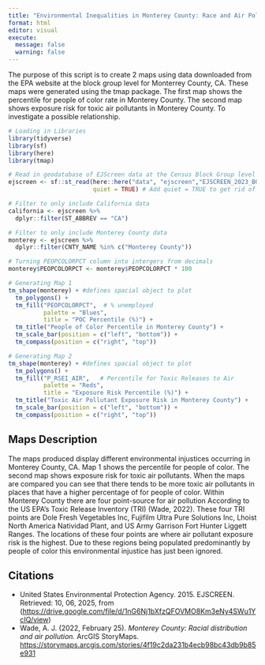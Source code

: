 ```yaml
---
title: "Environmental Inequalities in Monterey County: Race and Air Pollution"
format: html
editor: visual
execute:
  message: false
  warning: false
---
```


The purpose of this script is to create 2 maps using data downloaded from the EPA website at the block group level for Monterrey County, CA. These maps were generated using the tmap package. The first map shows the percentile for people of color rate in Monterey County. The second map shows exposure risk for toxic air pollutants in Monterey County. To investigate a possible relationship.

```r
# Loading in Libraries
library(tidyverse)
library(sf)
library(here)
library(tmap)
```

```r
# Read in geodatabase of EJScreen data at the Census Block Group level
ejscreen <- sf::st_read(here::here("data", "ejscreen","EJSCREEN_2023_BG_StatePct_with_AS_CNMI_GU_VI.gdb"), 
                        quiet = TRUE) # Add quiet = TRUE to get rid of informational output
```

```r
# Filter to only include California data
california <- ejscreen %>%
  dplyr::filter(ST_ABBREV == "CA") 

# Filter to only include Monterey County data
monterey <- ejscreen %>%
  dplyr::filter(CNTY_NAME %in% c("Monterey County"))
```

```r
# Turning PEOPCOLORPCT column into intergers from decimals
monterey$PEOPCOLORPCT <- monterey$PEOPCOLORPCT * 100
```

```r
# Generating Map 1
tm_shape(monterey) + #defines spacial object to plot
  tm_polygons() +
  tm_fill("PEOPCOLORPCT",  # % unemployed
          palette = "Blues", 
          title = "POC Percentile (%)") + 
  tm_title("People of Color Percentile in Monterey County") +
  tm_scale_bar(position = c("left", "bottom")) +
  tm_compass(position = c("right", "top"))
```

```r
# Generating Map 2
tm_shape(monterey) + #defines spacial object to plot
  tm_polygons() +
  tm_fill("P_RSEI_AIR",   # Percentile for Toxic Releases to Air
          palette = "Reds", 
          title = "Exposure Risk Percentile (%)") + 
  tm_title("Toxic Air Pollutant Exposure Risk in Monterey County") +
  tm_scale_bar(position = c("left", "bottom")) +
  tm_compass(position = c("right", "top"))
```

## Maps Description

The maps produced display different environmental injustices occurring in Monterey County, CA. Map 1 shows the percentile for people of color. The second map shows exposure risk for toxic air pollutants. When the maps are compared you can see that there tends to be more toxic air pollutants in places that have a higher percentage of for people of color. Within Monterey County there are four point-source for air pollution According to the US EPA's Toxic Release Inventory (TRI) (Wade, 2022). These four TRI points are Dole Fresh Vegetables Inc, Fujifilm Ultra Pure Solutions Inc, Lhoist North America Natividad Plant, and US Army Garrison Fort Hunter Liggett Ranges. The locations of these four points are where air pollutant exposure risk is the highest. Due to these regions being populated predominantly by people of color this environmental injustice has just been ignored.

## Citations

-   United States Environmental Protection Agency. 2015. EJSCREEN. Retrieved: 10, 06, 2025, from (<https://drive.google.com/file/d/1nG6Nj1bXfzQFOVMO8Km3eNy4SWu1YcIQ/view>)
-   Wade, A. J. (2022, February 25). *Monterey County: Racial distribution and air pollution.* ArcGIS StoryMaps. [https://storymaps.arcgis.com/stories/4f19c2da231b4ecb98bc43db9b85e931](https://storymaps.arcgis.com/stories/4f19c2da231b4ecb98bc43db9b85e931?utm_source=chatgpt.com)
